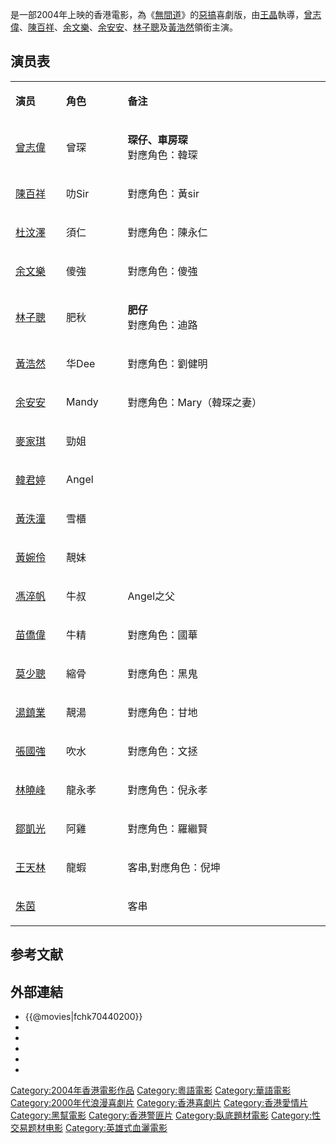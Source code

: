 {{Infobox Film
| name               = 精裝追女仔2004
| original_name      = {{lang|en|Love is a Many Stupid Thing}}
| image              = Love is a Many Stupid Thing poster.jpg
| caption            = 電影海報
| director           = [[王晶|王　晶]]<br/>[[高先明|高先明]]
| producer           = [[葉偉忠|葉偉忠]]
| producer_2         = [[彭立威|彭立威]]
| writer             = [[王晶|王　晶]]
| starring           = [[曾志偉|曾志偉]]<br/>[[陳百祥|陳百祥]]<br/>[[余文樂|余文樂]]<br/>[[余安安|余安安]]<br/>[[林子聰|林子聰]]<br/>[[黃浩然_(演員)|黃浩然]]
| music              = [[陳嘉業|陳嘉業]]@{{lang|en|Click Music}}
| cinematography     = [[馮遠文|馮遠文]]
| editing            = [[鍾煒釗|鍾煒釗]]
| production_company = 電影朝代有限公司
| distributor        = 晶藝電影事業有限公司
| released           = {{film date|2004|5|20}}
| runtime            = 95 分鐘
| country            = {{香港電影產地}}
| language           = [[粵語|粵語]]
| budget             = 
| gross = 香港：[[HK$|HK$]] $4,011,134
| preceded_by        = [[精裝追女仔之3狼之一族|精裝追女仔之3狼之一族]]
| followed_by        = 
}}
{{engname|《精裝追女仔2004》|''Love is a Many Stupid Thing''}}是一部2004年上映的香港電影，為《[[無間道|無間道]]》的[[惡搞|惡搞]]喜劇版，由[[王晶|王晶]]執導，[[曾志偉|曾志偉]]、[[陳百祥|陳百祥]]、[[余文樂|余文樂]]、[[余安安|余安安]]、[[林子聰|林子聰]]及[[黃浩然_(演員)|黃浩然]]領銜主演。

== 演员表 ==
{|class="wikitable " width="60%"
|- style="background:cornflowerblue; color:white" align=center
|style="width:10%"|'''演员'''||style="width:10%"|'''角色'''||style="width:40%"|'''备注'''
|-
| [[曾志偉|曾志偉]]   || 曾琛 ||'''琛仔、車房琛'''<br>對應角色：韓琛 
|-
| [[陳百祥|陳百祥]]   ||  叻Sir  ||對應角色：黃sir
|-
| [[杜汶澤|杜汶澤]]   ||  須仁  ||對應角色：陳永仁
|-
| [[余文樂|余文樂]]   ||  傻強  ||對應角色：傻強
|-
| [[林子聰|林子聰]]  ||   肥秋  ||'''肥仔'''<br>對應角色：迪路

|-
| [[黃浩然_(演員)|黃浩然]] ||   华Dee  ||對應角色：劉健明 
|-
| [[余安安|余安安]]   ||  Mandy  ||對應角色：Mary（韓琛之妻）
|-
| [[麥家琪|麥家琪]]  || 勁姐 ||
|-
| [[韓君婷|韓君婷]] ||  Angel  ||  
|-
| [[黃泆潼|黃泆潼]] ||   雪櫃   || 
|-
| [[黃婉伶|黃婉伶]] ||   靚妹  || 
|-
| [[馮淬帆|馮淬帆]] ||   牛叔  || Angel之父
|-
| [[苗僑偉|苗僑偉]] ||   牛精  || 對應角色：國華	
|-
| [[莫少聰|莫少聰]] ||   縮骨  || 對應角色：黑鬼
|-
| [[湯鎮業|湯鎮業]] ||  靚湯   || 對應角色：甘地
|-
| [[張國強_(香港演員)|張國強]] ||   吹水 ||對應角色：文拯
|-
| [[林曉峰|林曉峰]] ||  龍永孝   ||對應角色：倪永孝
|-
| [[鄒凱光|鄒凱光]] ||  阿雞  ||對應角色：羅繼賢
|-
| [[王天林|王天林]] ||  龍蝦  ||  客串,對應角色：倪坤	
|-
|colspan="2"| [[朱茵|朱茵]]  ||  客串
|}

==参考文献==
{{reflist}}

== 外部連結 ==
*{{@movies|fchk70440200}}
*{{hkmdb title|10674}}
*{{mtime|16465}}
*{{douban}}
*{{rotten-tomatoes|love_is_a_many_stupid_thing}}
*{{imdb title|0440200}}
{{王晶}}
{{2000年代警匪／黑帮华语电影}}
{{精裝追女仔系列}}
[[Category:2004年香港電影作品|Category:2004年香港電影作品]]
[[Category:粵語電影|Category:粵語電影]]
[[Category:華語電影|Category:華語電影]]
[[Category:2000年代浪漫喜劇片|Category:2000年代浪漫喜劇片]]
[[Category:香港喜劇片|Category:香港喜劇片]]
[[Category:香港愛情片|Category:香港愛情片]]
[[Category:黑幫電影|Category:黑幫電影]]
[[Category:香港警匪片|Category:香港警匪片]]
[[Category:臥底題材電影|Category:臥底題材電影]]
[[Category:性交易题材电影|Category:性交易题材电影]]
[[Category:英雄式血灑電影|Category:英雄式血灑電影]]